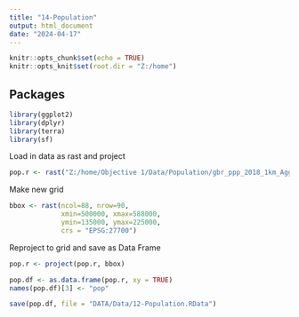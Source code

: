 ---
title: "14-Population"
output: html_document
date: "2024-04-17"
---

```{r setup, include=FALSE}
knitr::opts_chunk$set(echo = TRUE)
knitr::opts_knit$set(root.dir = "Z:/home")

```

## Packages 

```{r packages, echo= FALSE}

library(ggplot2)
library(dplyr)
library(terra)
library(sf)

```

Load in data as rast and project

```{r data}

pop.r <- rast("Z:/home/Objective 1/Data/Population/gbr_ppp_2018_1km_Aggregated.tif")

```

Make new grid 

```{r grid}

bbox <- rast(ncol=88, nrow=90, 
             xmin=500000, xmax=588000,
             ymin=135000, ymax=225000,
             crs = "EPSG:27700")

```

Reproject to grid and save as Data Frame
```{r sf}

pop.r <- project(pop.r, bbox)

pop.df <- as.data.frame(pop.r, xy = TRUE)
names(pop.df)[3] <- "pop"

save(pop.df, file = "DATA/Data/12-Population.RData")

```